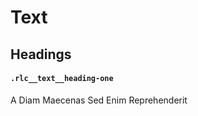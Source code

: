 
<Meta title='Components/Text' />

# Text

## Headings

#### `.rlc__text__heading-one`

<Unstyled>
  <div className='rlc__block'>
    <p className='rlc__text__heading-one'>
      A Diam Maecenas Sed Enim Reprehenderit
    </p>
  </div>
</Unstyled>
